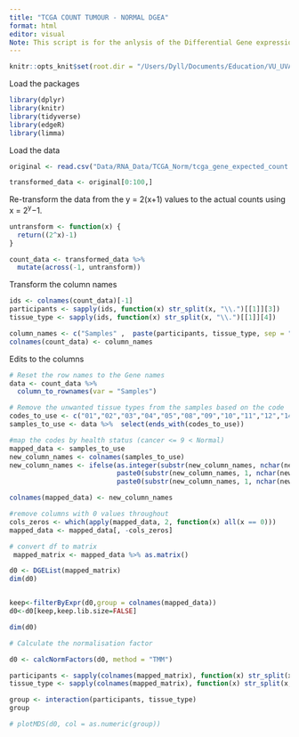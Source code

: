 ```yaml
---
title: "TCGA COUNT TUMOUR - NORMAL DGEA"
format: html
editor: visual
Note: This script is for the anlysis of the Differential Gene expression between the cancerous and non-cancerous TCGA Expected count data.
---
```


```r
knitr::opts_knit$set(root.dir = "/Users/Dyll/Documents/Education/VU_UVA/Internship/Epigenetics/Janssen_Group-UMCUtrecht/Main_Project")
```

Load the packages

```r
library(dplyr)
library(knitr)
library(tidyverse) 
library(edgeR)
library(limma)
```

Load the data

```r
original <- read.csv("Data/RNA_Data/TCGA_Norm/tcga_gene_expected_count.csv")
```


```r
transformed_data <- original[0:100,]
```

Re-transform the data from the y = 2(x+1) values to the actual counts using x = 2^y^−1.

```r
untransform <- function(x) {
  return((2^x)-1)
}

count_data <- transformed_data %>%
  mutate(across(-1, untransform))
```

Transform the column names
```r
ids <- colnames(count_data)[-1]
participants <- sapply(ids, function(x) str_split(x, "\\.")[[1]][3])
tissue_type <- sapply(ids, function(x) str_split(x, "\\.")[[1]][4])

column_names <- c("Samples" ,  paste(participants, tissue_type, sep = "."))
colnames(count_data) <- column_names
```

Edits to the columns 
```r
# Reset the row names to the Gene names
data <- count_data %>%
  column_to_rownames(var = "Samples") 

# Remove the unwanted tissue types from the samples based on the code
codes_to_use <- c("01","02","03","04","05","08","09","10","11","12","14","40")
samples_to_use <- data %>%  select(ends_with(codes_to_use))

#map the codes by health status (cancer <= 9 < Normal)
mapped_data <- samples_to_use
new_column_names <- colnames(samples_to_use)
new_column_names <- ifelse(as.integer(substr(new_column_names, nchar(new_column_names) - 1, nchar(new_column_names))) > 9,
                           paste0(substr(new_column_names, 1, nchar(new_column_names) - 2), "N"),
                           paste0(substr(new_column_names, 1, nchar(new_column_names) - 2), "C"))

colnames(mapped_data) <- new_column_names

#remove columns with 0 values throughout
cols_zeros <- which(apply(mapped_data, 2, function(x) all(x == 0)))
mapped_data <- mapped_data[, -cols_zeros]

```


```r
# convert df to matrix 
 mapped_matrix <- mapped_data %>% as.matrix()

d0 <- DGEList(mapped_matrix)
dim(d0)


keep<-filterByExpr(d0,group = colnames(mapped_data))
d0<-d0[keep,keep.lib.size=FALSE]

dim(d0)

# Calculate the normalisation factor 

d0 <- calcNormFactors(d0, method = "TMM")
```


```r

participants <- sapply(colnames(mapped_matrix), function(x) str_split(x, "\\.")[[1]][1])
tissue_type <- sapply(colnames(mapped_matrix), function(x) str_split(x, "\\.")[[1]][2])

group <- interaction(participants, tissue_type)
group

# plotMDS(d0, col = as.numeric(group))
```
















